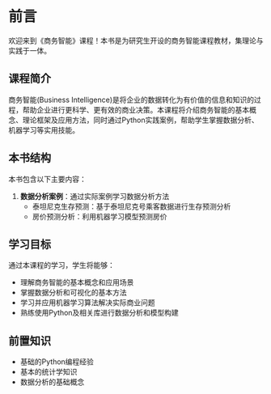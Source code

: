 # 前言 {.unnumbered}

欢迎来到《商务智能》课程！本书是为研究生开设的商务智能课程教材，集理论与实践于一体。

## 课程简介

商务智能(Business Intelligence)是将企业的数据转化为有价值的信息和知识的过程，帮助企业进行更科学、更有效的商业决策。本课程将介绍商务智能的基本概念、理论框架及应用方法，同时通过Python实践案例，帮助学生掌握数据分析、机器学习等实用技能。

## 本书结构

本书包含以下主要内容：

1. **数据分析案例**：通过实际案例学习数据分析方法
   - 泰坦尼克生存预测：基于泰坦尼克号乘客数据进行生存预测分析
   - 房价预测分析：利用机器学习模型预测房价

## 学习目标

通过本课程的学习，学生将能够：

- 理解商务智能的基本概念和应用场景
- 掌握数据分析和可视化的基本方法
- 学习并应用机器学习算法解决实际商业问题
- 熟练使用Python及相关库进行数据分析和模型构建

## 前置知识

- 基础的Python编程经验
- 基本的统计学知识
- 数据分析的基础概念 